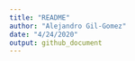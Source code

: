 ---
title: "README"
author: "Alejandro Gil-Gomez"
date: "4/24/2020"
output: github_document
---
